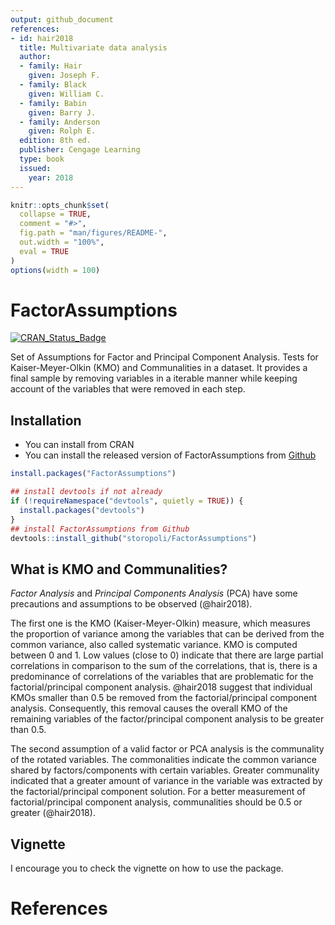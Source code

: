 ```yaml
---
output: github_document
references:
- id: hair2018
  title: Multivariate data analysis
  author:
  - family: Hair
    given: Joseph F.
  - family: Black
    given: William C.
  - family: Babin
    given: Barry J.
  - family: Anderson
    given: Rolph E.
  edition: 8th ed.
  publisher: Cengage Learning
  type: book
  issued:
    year: 2018
---
```


<!-- README.md is generated from README.Rmd. Please edit that file -->

```r
knitr::opts_chunk$set(
  collapse = TRUE,
  comment = "#>",
  fig.path = "man/figures/README-",
  out.width = "100%",
  eval = TRUE
)
options(width = 100)
```
# FactorAssumptions 

[![CRAN_Status_Badge](http://www.r-pkg.org/badges/version/FactorAssumptions)](https://cran.r-project.org/package=FactorAssumptions)

Set of Assumptions for Factor and Principal Component Analysis.
Tests for Kaiser-Meyer-Olkin (KMO) and Communalities in a dataset. It provides a final sample by removing variables in a iterable manner while keeping account of the variables that were removed in each step.

## Installation

* You can install from CRAN
* You can install the released version of FactorAssumptions from [Github](https://github.com/storopoli/FactorAssumptions)

```r
install.packages("FactorAssumptions")

## install devtools if not already
if (!requireNamespace("devtools", quietly = TRUE)) {
  install.packages("devtools")
}
## install FactorAssumptions from Github
devtools::install_github("storopoli/FactorAssumptions")
```

## What is KMO and Communalities?

*Factor Analysis* and *Principal Components Analysis* (PCA) have some precautions and assumptions to be observed (@hair2018). 

The first one is the KMO (Kaiser-Meyer-Olkin) measure, which measures the proportion of variance among the variables that can be derived from the common variance, also called systematic variance. KMO is computed between 0 and 1. Low values (close to 0) indicate that there are large partial correlations in comparison to the sum of the correlations, that is, there is a predominance of correlations of the variables that are problematic for the factorial/principal component analysis. @hair2018 suggest that individual KMOs smaller than 0.5 be removed from the factorial/principal component analysis. Consequently, this removal causes the overall KMO of the remaining variables of the factor/principal component analysis to be greater than 0.5.

The second assumption of a valid factor or PCA analysis is the communality of the rotated variables. The commonalities indicate the common variance shared by factors/components with certain variables. Greater communality indicated that a greater amount of variance in the variable was extracted by the factorial/principal component solution. For a better measurement of factorial/principal component analysis, communalities should be 0.5 or greater (@hair2018).

## Vignette

I encourage you to check the vignette on how to use the package.

# References
